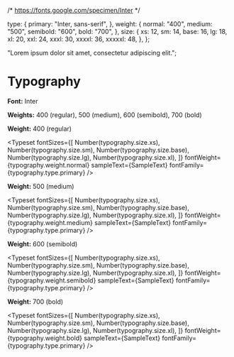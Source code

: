 /* https://fonts.google.com/specimen/Inter */

<Meta title="Typography" />

  type: {
    primary: "Inter, sans-serif",
  },
  weight: {
    normal: "400",
    medium: "500",
    semibold: "600",
    bold: "700",
  },
  size: {
    xs: 12,
    sm: 14,
    base: 16,
    lg: 18,
    xl: 20,
    xxl: 24,
    xxxl: 30,
    xxxxl: 36,
    xxxxxl: 48,
  },
};

  "Lorem ipsum dolor sit amet, consectetur adipiscing elit.";

# Typography

**Font:** Inter

**Weights:** 400 (regular), 500 (medium), 600 (semibold), 700 (bold)

**Weight:** 400 (regular)

<Typeset
  fontSizes={[
    Number(typography.size.xs),
    Number(typography.size.sm),
    Number(typography.size.base),
    Number(typography.size.lg),
    Number(typography.size.xl),
  ]}
  fontWeight={typography.weight.normal}
  sampleText={SampleText}
  fontFamily={typography.type.primary}
/>

**Weight:** 500 (medium)

<Typeset
  fontSizes={[
    Number(typography.size.xs),
    Number(typography.size.sm),
    Number(typography.size.base),
    Number(typography.size.lg),
    Number(typography.size.xl),
  ]}
  fontWeight={typography.weight.medium}
  sampleText={SampleText}
  fontFamily={typography.type.primary}
/>

**Weight:** 600 (semibold)

<Typeset
  fontSizes={[
    Number(typography.size.xs),
    Number(typography.size.sm),
    Number(typography.size.base),
    Number(typography.size.lg),
    Number(typography.size.xl),
  ]}
  fontWeight={typography.weight.semibold}
  sampleText={SampleText}
  fontFamily={typography.type.primary}
/>

**Weight:** 700 (bold)

<Typeset
  fontSizes={[
    Number(typography.size.xs),
    Number(typography.size.sm),
    Number(typography.size.base),
    Number(typography.size.lg),
    Number(typography.size.xl),
  ]}
  fontWeight={typography.weight.bold}
  sampleText={SampleText}
  fontFamily={typography.type.primary}
/>
